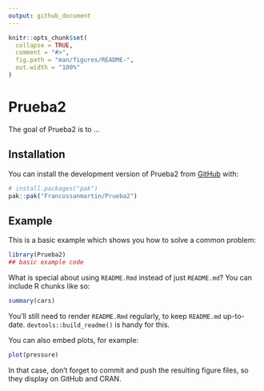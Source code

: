```yaml
---
output: github_document
---
```


<!-- README.md is generated from README.Rmd. Please edit that file -->

```r
knitr::opts_chunk$set(
  collapse = TRUE,
  comment = "#>",
  fig.path = "man/figures/README-",
  out.width = "100%"
)
```

# Prueba2

<!-- badges: start -->
<!-- badges: end -->

The goal of Prueba2 is to ...

## Installation

You can install the development version of Prueba2 from [GitHub](https://github.com/) with:

``` r
# install.packages("pak")
pak::pak("Francossanmartin/Prueba2")
```

## Example

This is a basic example which shows you how to solve a common problem:

```r
library(Prueba2)
## basic example code
```

What is special about using `README.Rmd` instead of just `README.md`? You can include R chunks like so:

```r
summary(cars)
```

You'll still need to render `README.Rmd` regularly, to keep `README.md` up-to-date. `devtools::build_readme()` is handy for this.

You can also embed plots, for example:

```r
plot(pressure)
```

In that case, don't forget to commit and push the resulting figure files, so they display on GitHub and CRAN.
